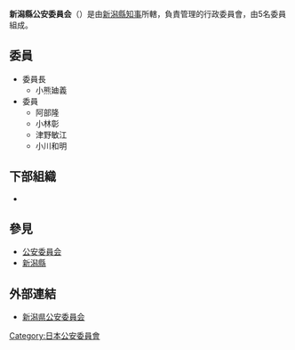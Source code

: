 {{Infobox Govt Agency
  | agency_name     = 新潟縣公安委員會
  | nativename      = {{lang|ja|新潟県公安委員会}}{{ja}}<br>{{lang|ja|にいがたけんこうあんいいんかい}}
  | nativename_r    = Niigata Prefectural Public Safety Commission{{en}}
  | jurisdiction    = [[File:Flag_of_Niigata_Prefecture.svg|20px]] [[新潟縣|新潟縣]]
  | seal            = 
  | seal_width      = 
  | seal_caption    = 
  | logo            = 
  | logo_width      = 
  | logo_caption    = 
  | formed          = 
  | preceding1      = 
  | preceding2      =
  | dissolved       = 
  | superseding     = 
  | employees       = 5人
  | budget          = 
  | minister1_name  = 
  | minister1_pfo   = 
  | minister2_name  = 
  | minister2_pfo   =
  | chief1_title    = 委員長
  | chief1          = 小熊廸義
  | chief2_title    = 
  | chief2          = 
  | chief3_title    = 
  | chief3          = 
  | parent_agency   = [[新潟縣知事|新潟縣知事]]
  | child1_agency   = {{link-jp|新潟縣警察|新潟県警察|新潟縣警察}}
  | child2_agency   = 
  | child3_agency   = 
  | child4_agency   = 
  | child5_agency   = 
  | child6_agency   = 
  | child7_agency   = 
  | child8_agency   = 
  | child9_agency   = 
  | keydocument1    = 
  | keydocument2    =
  | picture         = 新潟県警察本部.JPG
  | picture_width   = 250px
  | picture_caption = 新潟縣警察本部廳舍
  | headquarters    = {{JPN}}<br/>[[新潟縣|新潟縣]][[新潟市|新潟市]][[中央區_(新潟市)|中央區]]新光町4番地1
  | website         = [https://www.police.pref.niigata.jp/kouaniinkai/index.htm 新潟県公安委員会]
  | footnotes       = 
}}
'''新潟縣公安委員会'''（{{jpn|j=新潟県公安委員会|hg=にいがたけんこうあんいいんかい|rm=Niigataken Kō'an-i'inkai}}）是由[[新潟縣知事|新潟縣知事]]所轄，負責管理{{link-jp|新潟縣警察|新潟県警察|新潟縣警察}}的行政委員會，由5名委員組成。

== 委員 ==
*委員長
**小熊廸義
*委員
**阿部隆
**小林彰
**津野敏江
**小川和明

== 下部組織 ==
*{{link-jp|新潟縣警察|新潟県警察|新潟縣警察}}

== 參見 ==
*[[公安委員会|公安委員会]]
*[[新潟縣|新潟縣]]

== 外部連結 ==
*[https://www.police.pref.niigata.jp/kouaniinkai/index.htm 新潟県公安委員会]{{Dead link}}
{{日本都道府縣公安委員會}}

[[Category:日本公安委員會|Category:日本公安委員會]]